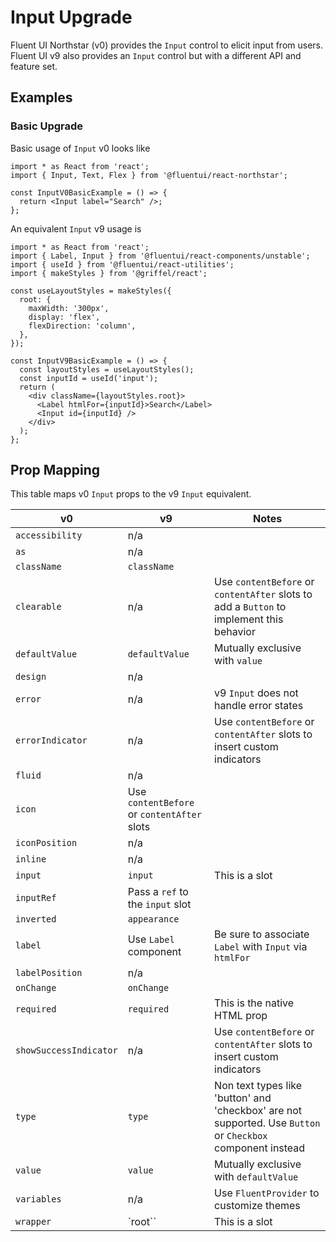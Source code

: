 
<Meta title="Concepts/Upgrading/from v0/Components/Input Upgrade" />

# Input Upgrade

Fluent UI Northstar (v0) provides the `Input` control to elicit input from users. Fluent UI v9 also provides an `Input` control but with a different API and feature set.

## Examples

### Basic Upgrade

Basic usage of `Input` v0 looks like

```tsx
import * as React from 'react';
import { Input, Text, Flex } from '@fluentui/react-northstar';

const InputV0BasicExample = () => {
  return <Input label="Search" />;
};
```

An equivalent `Input` v9 usage is

```tsx
import * as React from 'react';
import { Label, Input } from '@fluentui/react-components/unstable';
import { useId } from '@fluentui/react-utilities';
import { makeStyles } from '@griffel/react';

const useLayoutStyles = makeStyles({
  root: {
    maxWidth: '300px',
    display: 'flex',
    flexDirection: 'column',
  },
});

const InputV9BasicExample = () => {
  const layoutStyles = useLayoutStyles();
  const inputId = useId('input');
  return (
    <div className={layoutStyles.root}>
      <Label htmlFor={inputId}>Search</Label>
      <Input id={inputId} />
    </div>
  );
};
```

## Prop Mapping

This table maps v0 `Input` props to the v9 `Input` equivalent.

| v0                     | v9                                          | Notes                                                                                                       |
| ---------------------- | ------------------------------------------- | ----------------------------------------------------------------------------------------------------------- |
| `accessibility`        | n/a                                         |                                                                                                             |
| `as`                   | n/a                                         |                                                                                                             |
| `className`            | `className`                                 |                                                                                                             |
| `clearable`            | n/a                                         | Use `contentBefore` or `contentAfter` slots to add a `Button` to implement this behavior                    |
| `defaultValue`         | `defaultValue`                              | Mutually exclusive with `value`                                                                             |
| `design`               | n/a                                         |                                                                                                             |
| `error`                | n/a                                         | v9 `Input` does not handle error states                                                                     |
| `errorIndicator`       | n/a                                         | Use `contentBefore` or `contentAfter` slots to insert custom indicators                                     |
| `fluid`                | n/a                                         |                                                                                                             |
| `icon`                 | Use `contentBefore` or `contentAfter` slots |                                                                                                             |
| `iconPosition`         | n/a                                         |                                                                                                             |
| `inline`               | n/a                                         |                                                                                                             |
| `input`                | `input`                                     | This is a slot                                                                                              |
| `inputRef`             | Pass a `ref` to the `input` slot            |                                                                                                             |
| `inverted`             | `appearance`                                |                                                                                                             |
| `label`                | Use `Label` component                       | Be sure to associate `Label` with `Input` via `htmlFor`                                                     |
| `labelPosition`        | n/a                                         |                                                                                                             |
| `onChange`             | `onChange`                                  |                                                                                                             |
| `required`             | `required`                                  | This is the native HTML prop                                                                                |
| `showSuccessIndicator` | n/a                                         | Use `contentBefore` or `contentAfter` slots to insert custom indicators                                     |
| `type`                 | `type`                                      | Non text types like 'button' and 'checkbox' are not supported. Use `Button` or `Checkbox` component instead |
| `value`                | `value`                                     | Mutually exclusive with `defaultValue`                                                                      |
| `variables`            | n/a                                         | Use `FluentProvider` to customize themes                                                                    |
| `wrapper`              | `root``                                     | This is a slot                                                                                              |

